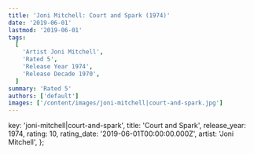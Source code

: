 ```yaml
---
title: 'Joni Mitchell: Court and Spark (1974)'
date: '2019-06-01'
lastmod: '2019-06-01'
tags:
  [
    'Artist Joni Mitchell',
    'Rated 5',
    'Release Year 1974',
    'Release Decade 1970',
  ]
summary: 'Rated 5'
authors: ['default']
images: ['/content/images/joni-mitchell|court-and-spark.jpg']
---
```


  key: 'joni-mitchell|court-and-spark',
  title: 'Court and Spark',
  release_year: 1974,
  rating: 10,
  rating_date: '2019-06-01T00:00:00.000Z',
  artist: 'Joni Mitchell',
};

<MusicRating data={data} />
